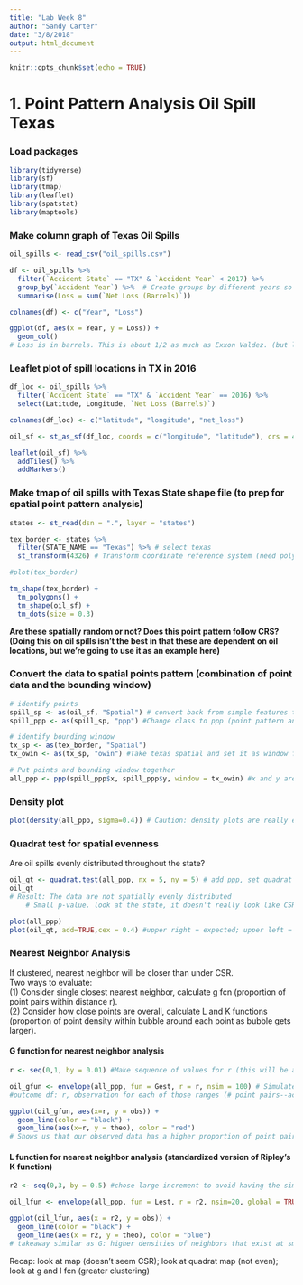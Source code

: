 ```yaml
---
title: "Lab Week 8"
author: "Sandy Carter"
date: "3/8/2018"
output: html_document
---
```


```r
knitr::opts_chunk$set(echo = TRUE)
```

# 1. Point Pattern Analysis Oil Spill Texas

### Load packages
```r
library(tidyverse)
library(sf)
library(tmap)
library(leaflet)
library(spatstat)
library(maptools)
```

### Make column graph of Texas Oil Spills
```r
oil_spills <- read_csv("oil_spills.csv")

df <- oil_spills %>% 
  filter(`Accident State` == "TX" & `Accident Year` < 2017) %>% 
  group_by(`Accident Year`) %>%  # Create groups by different years so we can find net oil loss by year
  summarise(Loss = sum(`Net Loss (Barrels)`))

colnames(df) <- c("Year", "Loss")

ggplot(df, aes(x = Year, y = Loss)) +
  geom_col()
# Loss is in barrels. This is about 1/2 as much as Exxon Valdez. (but land to marine is apples/oranges)
```

### Leaflet plot of spill locations in TX in 2016

```r
df_loc <- oil_spills %>% 
  filter(`Accident State` == "TX" & `Accident Year` == 2016) %>% 
  select(Latitude, Longitude, `Net Loss (Barrels)`)

colnames(df_loc) <- c("latitude", "longitude", "net_loss")

oil_sf <- st_as_sf(df_loc, coords = c("longitude", "latitude"), crs = 4326)   # Change lat and long into spatial data for R; makes spatial information sticky 

leaflet(oil_sf) %>% 
  addTiles() %>% 
  addMarkers()

```

### Make tmap of oil spills with Texas State shape file (to prep for spatial point pattern analysis)
```r
states <- st_read(dsn = ".", layer = "states")

tex_border <- states %>% 
  filter(STATE_NAME == "Texas") %>% # select texas
  st_transform(4326) # Transform coordinate reference system (need polygons to align correctly); using transform b/c it already had one--not setting it, but changing it

#plot(tex_border)

tm_shape(tex_border) +
  tm_polygons() +
  tm_shape(oil_sf) +
  tm_dots(size = 0.3)
```
  
**Are these spatially random or not? Does this point pattern follow CRS? (Doing this on oil spills isn't the best in that these are dependent on oil locations, but we're going to use it as an example here)**

### Convert the data to spatial points pattern (combination of point data and the bounding window)
```r
# identify points
spill_sp <- as(oil_sf, "Spatial") # convert back from simple features to dataframe
spill_ppp <- as(spill_sp, "ppp") #Change class to ppp (point pattern analysis)

# identify bounding window
tx_sp <- as(tex_border, "Spatial")
tx_owin <- as(tx_sp, "owin") #Take texas spatial and set it as window for ppp

# Put points and bounding window together
all_ppp <- ppp(spill_ppp$x, spill_ppp$y, window = tx_owin) #x and y are corresponding lat and long. R omits points that don't align within the polygon

```

### Density plot
```r
plot(density(all_ppp, sigma=0.4)) # Caution: density plots are really easy to make, but they can change stories based on sigma values. Sigma = bandwidth 
```

### Quadrat test for spatial evenness
Are oil spills evenly distributed throughout the state?

```r
oil_qt <- quadrat.test(all_ppp, nx = 5, ny = 5) # add ppp, set quadrat sizes--the fact you can set these is why it's dangerous. 5 regions horizontally (nx), 5 regions vertically(5)--breaks up state of texas into 5 regions in each way. Counts events in each of those quadrats and tests that with chi-square
oil_qt
# Result: The data are not spatially evenly distributed
    # Small p-value. look at the state, it doesn't really look like CSR (see strong clusterings in some areas). This tests null hypothesis of CSR. Really high chi-square and small p-value = hard reject null hypothesis. retain alternative hypothesis that it's not CSR, not evenly distributed. 

plot(all_ppp)
plot(oil_qt, add=TRUE,cex = 0.4) #upper right = expected; upper left = actual count; bottom = standardized measure of how different expected and actual are
```

### Nearest Neighbor Analysis
If clustered, nearest neighbor will be closer than under CSR.  
Two ways to evaluate:  
(1) Consider single closest nearest neighbor, calculate g fcn (proportion of point pairs within distance r).    
(2) Consider how close points are overall, calculate L and K functions (proportion of point density within bubble around each point as bubble gets larger).  

#### G function for nearest neighbor analysis

```r
r <- seq(0,1, by = 0.01) #Make sequence of values for r (this will be a different set for each dataset--need a span that considers span of distance that covers all of them)

oil_gfun <- envelope(all_ppp, fun = Gest, r = r, nsim = 100) # Simulate CSR data to compare the data to, using the r window and # points. Use a poisson distribution. 
#outcome df: r, observation for each of those ranges (# point pairs--actual data), theoretical = theoretical values based on CSR, low and high confidence intervals) 

ggplot(oil_gfun, aes(x=r, y = obs)) +
  geom_line(color = "black") +
  geom_line(aes(x=r, y = theo), color = "red")
# Shows us that our observed data has a higher proportion of point pairs with nearest neighbors at shorter distances compared to CSR data (i.e., more clustering)
```

#### L function for nearest neighbor analysis (standardized version of Ripley's K function)
```r
r2 <- seq(0,3, by = 0.5) #chose large increment to avoid having the simulation take 10 min to run

oil_lfun <- envelope(all_ppp, fun = Lest, r = r2, nsim=20, global = TRUE)

ggplot(oil_lfun, aes(x = r2, y = obs)) +
  geom_line(color = "black") +
  geom_line(aes(x = r2, y = theo), color = "blue")
# takeaway similar as G: higher densities of neighbors that exist at small distances than CSR
```
Recap:
look at map (doesn't seem CSR); look at quadrat map (not even); look at g and l fcn (greater clustering)


